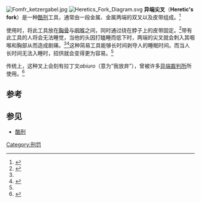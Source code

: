 [[File:Fomfr_ketzergabel.jpg|thumb]]
[[File:Heretics_Fork_Diagram.svg|right]]
'''异端尖叉'''（'''Heretic's fork'''）是一种[[酷刑|酷刑]]工具，通常由一段金属、金属两端的双叉以及皮带组成。<ref name=torturemuseum>{{cite web |url=http://www.torturamuseum.com/instruments.html |title=Instruments Gallery |accessdate=2008-07-15 |publisher=Historical Torture Museum |archive-date=2021-11-24 |archive-url=https://web.archive.org/web/20211124231826/http://www.torturamuseum.com/instruments.html }}</ref>

使用时，将此工具放在[[胸骨|胸骨]]与[[咽喉|咽喉]]之间，同时通过绕在脖子上的皮带固定。<ref>{{cite web |url=http://www.artic.edu/aic/collections/artwork/72280 |title=About This Artwork - The Heretic's Fork, c. 1985 |author=Golub, L. |date=1985 |work=The Art Institute of Chicago - The Collection |publisher=The Art Institute of Chicago |accessdate=13 January 2010 |archive-date=2018-06-28 |archive-url=https://web.archive.org/web/20180628234038/http://www.artic.edu/aic/collections/artwork/72280 }}</ref>带有此工具的人将会无法睡觉，当他的头因打瞌睡而低下时，两端的尖叉就会刺入其咽喉和胸部从而造成剧痛。<ref name=torturemuseum/><ref>{{cite web |url=http://books.google.com/books?id=APwDAAAAMBAJ&pg=PA41&lpg=PA41&dq=heretic's+fork+magazine&source=bl&ots=-1Pm4yi8Bn&sig=Bs3nfJh_WllrfLuw_yqYegOEFLU&hl=en&ei=o9VNS7r2OJCTkAWHg4SpDQ&sa=X&oi=book_result&ct=result&resnum=2&ved=0CAoQ6AEwAQ#v=onepage&q=&f=false |title=Hurts so good |author=Di Perna, A. |date=September 2008 |work=Tune-Ups - Profiles |publisher= |accessdate=13 January 2010}}</ref>这种简易工具能够长时间剥夺人的睡眠时间。而当人长时间无法入睡时，招供就会变得更为容易。<ref name=torturemuseum/>

传统上，这种叉上会刻有拉丁文''abiuro''（意为“我放弃”），曾被许多[[异端裁判所|异端裁判所]]所使用。<ref>{{cite book |title=The Paleolithic Paradigm |last=Stocker |first=T. |year=2009 |publisher=AuthorHouse |isbn=1449022928 |page=64 |url=http://books.google.com/books?id=jKT1N1tGZRYC&pg=PA64&dq=heretic's+fork&cd=4#v=onepage&q=heretic's%20fork&f=false |accessdate=13 January 2010 |archive-date=2014-06-06 |archive-url=https://web.archive.org/web/20140606193654/http://books.google.com/books?id=jKT1N1tGZRYC&pg=PA64&dq=heretic%27s+fork&cd=4#v=onepage&q=heretic's%20fork&f=false }}</ref>

==参考==
{{reflist}}

==参见==
*[[酷刑|酷刑]]

{{宗教小作品}}

[[Category:刑罚|Category:刑罚]]